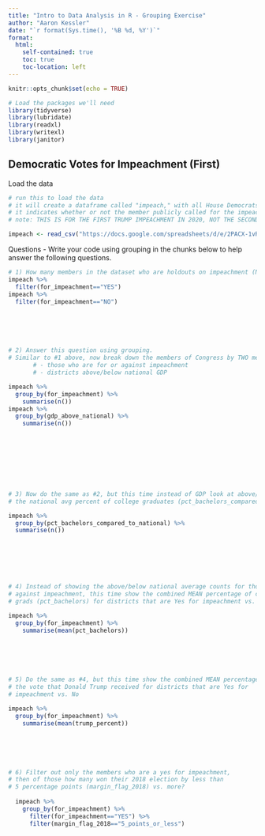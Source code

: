 ```yaml
---
title: "Intro to Data Analysis in R - Grouping Exercise"
author: "Aaron Kessler"
date: "`r format(Sys.time(), '%B %d, %Y')`"
format:
  html:
    self-contained: true
    toc: true
    toc-location: left
---
```


```r
knitr::opts_chunk$set(echo = TRUE)

# Load the packages we'll need
library(tidyverse)
library(lubridate)
library(readxl)
library(writexl)
library(janitor)

```

## Democratic Votes for Impeachment (First)

Load the data

```r
# run this to load the data 
# it will create a dataframe called "impeach," with all House Democrats and election results/demographics
# it indicates whether or not the member publicly called for the impeachment 
# note: THIS IS FOR THE FIRST TRUMP IMPEACHMENT IN 2020, NOT THE SECOND IN 2021

impeach <- read_csv("https://docs.google.com/spreadsheets/d/e/2PACX-1vRh8d5JaDqBtByzNw2JZF3idaACobDhhk-p7chJoktA0HawELHFOvjQOqCpzGA4MGONvPlR7GASqW-K/pub?gid=1765341510&single=true&output=csv")
```

Questions - Write your code using grouping in the chunks below to help answer the following questions.

```r
# 1) How many members in the dataset who are holdouts on impeachment (NO in for_impeachment) vs. supporters (YES)?
impeach %>% 
  filter(for_impeachment=="YES")
impeach %>% 
  filter(for_impeachment=="NO")







```


```r
# 2) Answer this question using grouping.
# Similar to #1 above, now break down the members of Congress by TWO measures:
       # - those who are for or against impeachment
       # - districts above/below national GDP

impeach %>% 
  group_by(for_impeachment) %>% 
    summarise(n())
impeach %>% 
  group_by(gdp_above_national) %>% 
    summarise(n())
  
  








```


```r
# 3) Now do the same as #2, but this time instead of GDP look at above/below 
# the national avg percent of college graduates (pct_bachelors_compared_to_national)

impeach %>% 
  group_by(pct_bachelors_compared_to_national) %>% 
  summarise(n())
  







```


```r
# 4) Instead of showing the above/below national average counts for those for or 
# against impeachment, this time show the combined MEAN percentage of college
# grads (pct_bachelors) for districts that are Yes for impeachment vs. No

impeach %>% 
  group_by(for_impeachment) %>% 
    summarise(mean(pct_bachelors)) 
    






```


```r
# 5) Do the same as #4, but this time show the combined MEAN percentage of 
# the vote that Donald Trump received for districts that are Yes for 
# impeachment vs. No

impeach %>% 
  group_by(for_impeachment) %>% 
    summarise(mean(trump_percent))







```


```r
# 6) Filter out only the members who are a yes for impeachment, 
# then of those how many won their 2018 election by less than
# 5 percentage points (margin_flag_2018) vs. more?
  
  impeach %>% 
    group_by(for_impeachment) %>% 
      filter(for_impeachment=="YES") %>% 
      filter(margin_flag_2018=="5_points_or_less")
      







```

